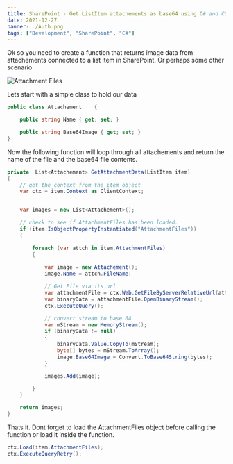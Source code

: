 ```yaml
---
title: SharePoint - Get ListItem attachements as base64 using C# and CSOM
date: 2021-12-27
banner: ./Auth.png
tags: ["Development", "SharePoint", "C#"]
---
```



Ok so you need to create a function that returns image data from attachements connected to a list item in SharePoint. Or perhaps some other scenario

![Attachment Files](./2021-12-27-15-24-29.png)


Lets start with a simple class to hold our data

```c#
public class Attachement    {

    public string Name { get; set; }

    public string Base64Image { get; set; }
}
```

Now the following function will loop through all attachements and return the name of the file and the base64 file contents. 

```c#
private  List<Attachement> GetAttachmentData(ListItem item)
{
    // get the context from the item object
    var ctx = item.Context as ClientContext;    


    var images = new List<Attachement>();

    // check to see if AttachmentFiles has been loaded. 
    if (item.IsObjectPropertyInstantiated("AttachmentFiles"))
    {

        foreach (var attch in item.AttachmentFiles)
        {
        
            var image = new Attachement();
            image.Name = attch.FileName;

            // Get File via its url
            var attachmentFile = ctx.Web.GetFileByServerRelativeUrl(attch.ServerRelativeUrl);
            var binaryData = attachmentFile.OpenBinaryStream();
            ctx.ExecuteQuery();

            // convert stream to base 64
            var mStream = new MemoryStream();
            if (binaryData != null)
            {
                binaryData.Value.CopyTo(mStream);
                byte[] bytes = mStream.ToArray();
                image.Base64Image = Convert.ToBase64String(bytes);
            }

            images.Add(image);

        }
    }

    return images;
}

```


Thats it. Dont forget to load the AttachmentFiles object before calling the function or load it inside the function. 


```c#
ctx.Load(item.AttachmentFiles);
ctx.ExecuteQueryRetry();
```





